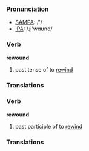 === Pronunciation ===
*[[w:SAMPA|SAMPA]]: /'/
*[[w:IPA|IPA]]: /ɻi'wɑʊnd/

=== Verb ===

'''rewound'''

# past tense of to [[rewind]]

=== Translations ===

=== Verb ===

'''rewound'''

# past participle of to [[rewind]]

=== Translations ===